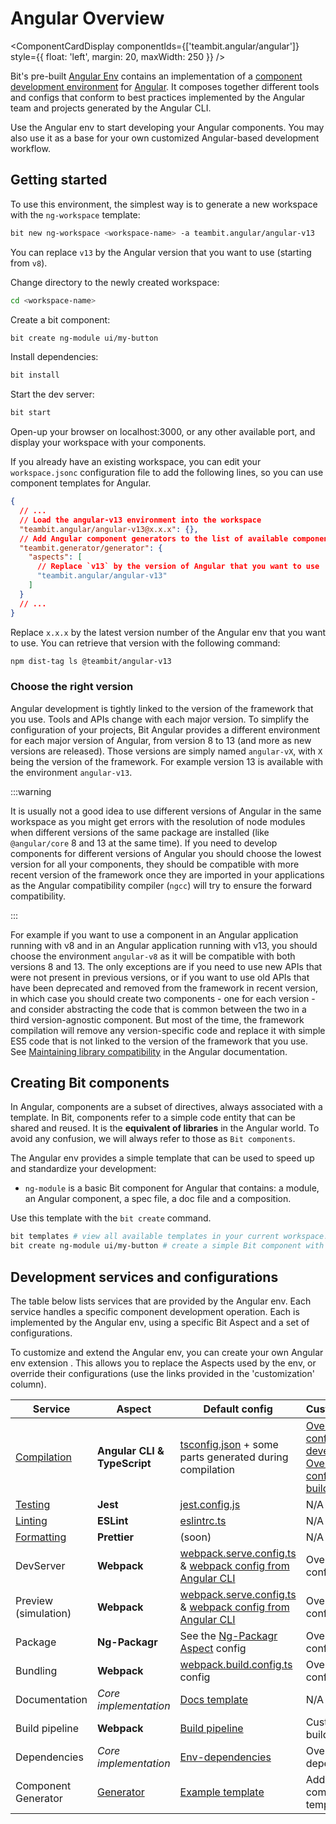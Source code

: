 
# Angular Overview

<ComponentCardDisplay componentIds={['teambit.angular/angular']} style={{ float: 'left', margin: 20, maxWidth: 250 }} />

Bit's pre-built [Angular Env](https://bit.dev/teambit/angular) contains an implementation of a [component development environment](https://bit.dev/teambit/envs/envs)
for [Angular](https://angular.io).
It composes together different tools and configs that conform to best practices implemented by the Angular team and projects generated by the Angular CLI.

Use the Angular env to start developing your Angular components. You may also use it as a base for your own customized Angular-based development workflow.

## Getting started

To use this environment, the simplest way is to generate a new workspace with the `ng-workspace` template:

```bash
bit new ng-workspace <workspace-name> -a teambit.angular/angular-v13
```

You can replace `v13` by the Angular version that you want to use (starting from `v8`).

Change directory to the newly created workspace:

```bash
cd <workspace-name>
```

Create a bit component:

```bash
bit create ng-module ui/my-button
```

Install dependencies:

```bash
bit install
```

Start the dev server:

```bash
bit start
```

Open-up your browser on localhost:3000, or any other available port, and display your workspace with your components.

If you already have an existing workspace, you can edit your `workspace.jsonc` configuration file to add the following lines, so you can use component templates for Angular.

```json
{
  // ...
  // Load the angular-v13 environment into the workspace
  "teambit.angular/angular-v13@x.x.x": {},
  // Add Angular component generators to the list of available component templates
  "teambit.generator/generator": {
    "aspects": [
      // Replace `v13` by the version of Angular that you want to use
      "teambit.angular/angular-v13"
    ]
  }
  // ...
}
```

Replace `x.x.x` by the latest version number of the Angular env that you want to use.
You can retrieve that version with the following command:

```bash
npm dist-tag ls @teambit/angular-v13
```

### Choose the right version

Angular development is tightly linked to the version of the framework that you use. Tools and APIs change with each major version.
To simplify the configuration of your projects, Bit Angular provides a different environment for each major version of Angular, from version 8 to 13 (and more as new versions are released).
Those versions are simply named `angular-vX`, with `X` being the version of the framework. For example version 13 is available with the environment `angular-v13`.

:::warning

It is usually not a good idea to use different versions of Angular in the same workspace as you might get errors with the resolution of node modules when different versions of the same package are installed (like `@angular/core` 8 and 13 at the same time).
If you need to develop components for different versions of Angular you should choose the lowest version for all your components, they should be compatible with more recent version of the framework once they are imported in your applications as the Angular compatibility compiler (`ngcc`) will try to ensure the forward compatibility.

:::

For example if you want to use a component in an Angular application running with v8 and in an Angular application running with v13, you should choose the environment `angular-v8` as it will be compatible with both versions 8 and 13.
The only exceptions are if you need to use new APIs that were not present in previous versions, or if you want to use old APIs that have been deprecated and removed from the framework in recent version, in which case you should create two components - one for each version - and consider abstracting the code that is common between the two in a third version-agnostic component.
But most of the time, the framework compilation will remove any version-specific code and replace it with simple ES5 code that is not linked to the version of the framework that you use.
See [Maintaining library compatibility](https://angular.io/guide/ivy#maintaining-library-compatibility) in the Angular documentation.

## Creating Bit components

In Angular, components are a subset of directives, always associated with a template.
In Bit, components refer to a simple code entity that can be shared and reused. It is the **equivalent of libraries** in the Angular world. To avoid any confusion, we will always refer to those as `Bit components`.

The Angular env provides a simple template that can be used to speed up and standardize your development:

- `ng-module` is a basic Bit component for Angular that contains: a module, an Angular component, a spec file, a doc file and a composition.

Use this template with the `bit create` command.

```bash
bit templates # view all available templates in your current workspace.
bit create ng-module ui/my-button # create a simple Bit component with the full name: `ui/my-button`
```

## Development services and configurations

The table below lists services that are provided by the Angular env. Each service handles a specific component development operation. Each is implemented by the Angular env, using a specific Bit Aspect and a set of configurations.

To customize and extend the Angular env, you can create your own Angular env extension <!-- TODO [create your own Angular env extension](/envs/pre-configured-envs/angular/extending-angular#using-your-own-angular-env-extension) -->. This allows you to replace the Aspects used by the env, or override their configurations (use the links provided in the 'customization' column).

| Service                                                  | Aspect                                                   | Default config                                                                                                                                                                                                              | Customization                                                                                                                                                                                                                                                   |
| -------------------------------------------------------- | -------------------------------------------------------- | --------------------------------------------------------------------------------------------------------------------------------------------------------------------------------------------------------------------------- | --------------------------------------------------------------------------------------------------------------------------------------------------------------------------------------------------------------------------------------------------------------- |
| [Compilation](/compiler/overview)                        | **Angular CLI & TypeScript**                             | [tsconfig.json](https://bit.dev/teambit/angular/angular/~code/preview/tsconfig.app.json) + some parts generated during compilation                                                                                          | [Override config for development](/envs/pre-configured-envs/angular/extending-angular#override-ts-config-for-workspace-compilation) / [Override config for build](/envs/pre-configured-envs/angular/extending-angular#override-ts-config-for-build-compilation) |
| [Testing](/dev-services-overview/tester/tester-overview) | **Jest**                                                 | [jest.config.js](https://bit.dev/teambit/angular/angular-v13/~code/jest/jest.config.js)                                                                                                                                     | N/A                                                                                                                                                                                                                                                             |
| [Linting](/dev-services-overview/linter/linter-overview) | **ESLint**                                               | [eslintrc.ts](https://bit.dev/teambit/angular/angular-eslint-config/~code/eslintrc.ts)                                                                                                                                      | N/A                                                                                                                                                                                                                                                             |
| [Formatting](/formatter/overview)                        | **Prettier**                                             | (soon)                                                                                                                                                                                                                      | N/A                                                                                                                                                                                                                                                             |
| DevServer                                                | **Webpack**                                              | [webpack.serve.config.ts](https://bit.dev/teambit/angular/angular-v13/~code/webpack/webpack5.serve.config.ts) & [webpack config from Angular CLI](https://bit.dev/teambit/angular/angular-v13/~code/angular-v13.webpack.ts) | Override config                                                                                                                                                                                                                                                 |
| Preview (simulation)                                     | **Webpack**                                              | [webpack.serve.config.ts](https://bit.dev/teambit/angular/angular-v13/~code/webpack/webpack5.serve.config.ts) & [webpack config from Angular CLI](https://bit.dev/teambit/angular/angular-v13/~code/angular-v13.webpack.ts) | Override config                                                                                                                                                                                                                                                 |
| Package                                                  | **Ng-Packagr**                                           | See the [Ng-Packagr Aspect](https://bit.dev/teambit/angular/ng-packagr/~code/ng-packagr.main.runtime.ts) config                                                                                                             | Override config                                                                                                                                                                                                                                                 |
| Bundling                                                 | **Webpack**                                              | [webpack.build.config.ts](https://bit.dev/teambit/angular/angular-v13/~code/webpack/webpack5.build.config.ts) config                                                                                                        | Override config                                                                                                                                                                                                                                                 |
| Documentation                                            | _Core implementation_                                    | [Docs template](https://bit.dev/teambit/angular/angular/~code/docs/index.tsx)                                                                                                                                               | N/A                                                                                                                                                                                                                                                             |
| Build pipeline                                           | **Webpack**                                              | [Build pipeline](https://bit.dev/teambit/angular/angular/~code/angular.env.ts)                                                                                                                                              | Customize the build pipeline                                                                                                                                                                                                                                    |
| Dependencies                                             | _Core implementation_                                    | [Env-dependencies](https://bit.dev/teambit/angular/angular/~code/angular.env.ts)                                                                                                                                            | Override Env dependencies                                                                                                                                                                                                                                       |
| Component Generator                                      | [Generator](https://bit.dev/teambit/generator/generator) | [Example template](https://bit.dev/teambit/angular/angular/~code/templates/ng-module/template-files/src/component.ts)                                                                                                       | Add a component template                                                                                                                                                                                                                                        |
